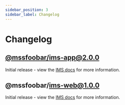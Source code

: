 ```yaml
---
sidebar_position: 3
sidebar_label: Changelog
---
```


# Changelog

## [@mssfoobar/ims-app@2.0.0](https://github.com/mssfoobar/ims/releases/tag/v2.0.0)

Initial release - view the [IMS docs](../overview/features.mdx) for more information.

## @mssfoobar/ims-web@1.0.0

Initial release - view the [IMS docs](../overview/features.mdx) for more information.
